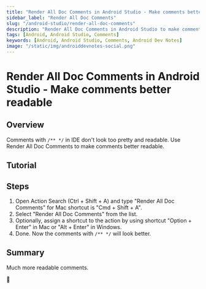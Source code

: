 ```yaml
---
title: "Render All Doc Comments in Android Studio - Make comments better readable"
sidebar_label: "Render All Doc Comments"
slug: "/android-studio/render-all-doc-comments"
description: "Render All Doc Comments in Android Studio to make comments better readable"
tags: [Android, Android Studio, Comments]
keywords: [Android, Android Studio, Comments, Android Dev Notes]
image: "/static/img/androiddevnotes-social.png"
---
```


# Render All Doc Comments in Android Studio - Make comments better readable

## Overview

Comments with `/** */` in IDE don't look too pretty and readable. Use Render All Doc Comments to make comments better readable.

## Tutorial

## Steps

1. Open Action Search (Ctrl + Shift + A) and type "Render All Doc Comments" for Mac shortcut is "Cmd + Shift + A".
2. Select "Render All Doc Comments" from the list.
3. Optionally, assign a shortcut to the action by using shortcut "Option + Enter" in Mac or "Alt + Enter" in Windows.
3. Done. Now the comments with `/** */` will look better.

## Summary

Much more readable comments.

🐣
